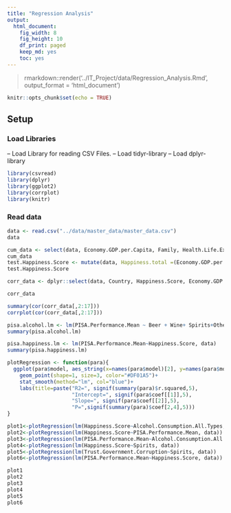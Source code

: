 ```yaml
---
title: "Regression Analysis"
output:
  html_document:
    fig_width: 8
    fig_height: 10
    df_print: paged
    keep_md: yes
    toc: yes
---
```

> rmarkdown::render('../IT_Project/data/Regression_Analysis.Rmd', output_format = 'html_document')

```r
knitr::opts_chunk$set(echo = TRUE)
```

## Setup

### Load Libraries 

-- Load Library for reading CSV Files.
-- Load tidyr-library
-- Load dplyr-library

```r
library(csvread)
library(dplyr)
library(ggplot2)
library(corrplot)
library(knitr)
```
### Read data

```r

data <- read.csv("../data/master_data/master_data.csv")
data
```

```r
cum_data <- select(data, Economy.GDP.per.Capita, Family, Health.Life.Expectancy,Freedom, Trust.Government.Corruption, Generosity, Dystopia.Residual)
cum_data
test.Happiness.Score <- mutate(data, Happiness.total =(Economy.GDP.per.Capita+Family+ Health.Life.Expectancy+Freedom+Trust.Government.Corruption+Generosity+ Dystopia.Residual))
test.Happiness.Score

```

```r
corr_data <- dplyr::select(data, Country, Happiness.Score, Economy.GDP.per.Capita, Family, Health.Life.Expectancy,Freedom, Trust.Government.Corruption, Generosity, Dystopia.Residual,Alcohol.Consumption.All.Types,Beer, Wine, Spirits, contains("PISA"))

corr_data

```

```r

summary(cor(corr_data[,2:17]))
corrplot(cor(corr_data[,2:17]))


```


```r

pisa.alcohol.lm <- lm(PISA.Performance.Mean ~ Beer + Wine+ Spirits+Other, data)
summary(pisa.alcohol.lm)

pisa.happiness.lm <- lm(PISA.Performance.Mean~Happiness.Score, data)
summary(pisa.happiness.lm)

```

```r

plotRegression <- function(para){
  ggplot(para$model, aes_string(x=names(para$model)[2], y=names(para$model)[1]))+
    geom_point(shape=1, size=3, color="#DF01A5")+
    stat_smooth(method="lm", col="blue")+
    labs(title=paste("R2=", signif(summary(para)$r.squared,5),
                     "Intercept=", signif(para$coef[[1]],5),
                     "Slope=", signif(para$coef[[2]],5),
                     "P=",signif(summary(para)$coef[2,4],5)))
}

plot1<-plotRegression(lm(Happiness.Score~Alcohol.Consumption.All.Types, data))
plot2<-plotRegression(lm(Happiness.Score~PISA.Performance.Mean, data))
plot3<-plotRegression(lm(PISA.Performance.Mean~Alcohol.Consumption.All.Types, data))
plot4<-plotRegression(lm(Happiness.Score~Spirits, data))
plot5<-plotRegression(lm(Trust.Government.Corruption~Spirits, data))
plot6<-plotRegression(lm(PISA.Performance.Mean~Happiness.Score, data))

plot1
plot2
plot3
plot4
plot5
plot6
```